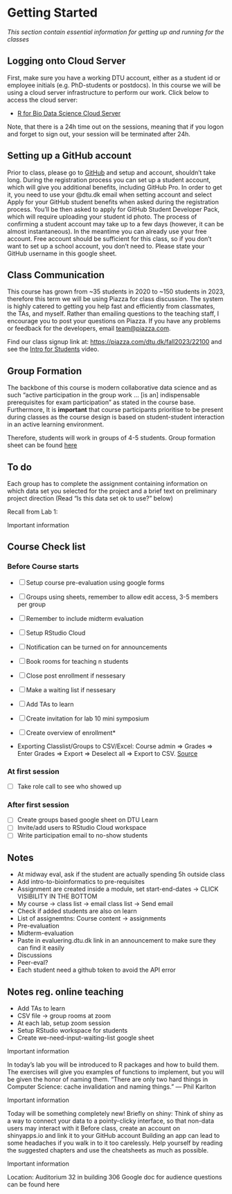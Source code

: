 # Getting Started {.unnumbered}

_This section contain essential information for getting up and running for the classes_

## Logging onto Cloud Server

First, make sure you have a working DTU account, either as a student id or employee initials (e.g. PhD-students or postdocs). In this course we will be using a cloud server infrastructure to perform our work. Click below to access the cloud server:

- [R for Bio Data Science Cloud Server](http://teaching.healthtech.dtu.dk/22100/rstudio.php)

Note, that there is a 24h time out on the sessions, meaning that if you logon and forget to sign out, your session will be terminated after 24h.

## Setting up a GitHub account

Prior to class, please go to [GitHub](https://github.com) and setup and account, shouldn't take long. During the registration process you can set up a student account, which will give you additional benefits, including GitHub Pro. In order to get it, you need to use your @dtu.dk email when setting account and select Apply for your GitHub student benefits when asked during the registration process. You'll be then asked to apply for GitHub Student Developer Pack, which will require uploading your student id photo. The process of confirming a student account may take up to a few days (however, it can be almost instantaneous). In the meantime you can already use your free account. Free account should be sufficient for this class, so if you don't want to set up a school account, you don't need to. Please state your GitHub username in this google sheet.

## Class Communication

This course has grown from ~35 students in 2020 to ~150 students in 2023, therefore this term we will be using Piazza for class discussion. The system is highly catered to getting you help fast and efficiently from classmates, the TAs, and myself. Rather than emailing questions to the teaching staff, I encourage you to post your questions on Piazza. If you have any problems or feedback for the developers, email [team@piazza.com](mailto:team@piazza.com).

Find our class signup link at: [https://piazza.com/dtu.dk/fall2023/22100](https://piazza.com/dtu.dk/fall2023/22100) and see the [Intro for Students](https://www.youtube.com/watch?v=tqGummy1Be4) video.

## Group Formation

The backbone of this course is modern collaborative data science and as such "active participation in the group work ... [is an] indispensable prerequisites for exam participation" as stated in the course base. Furthermore, It is **important** that course participants prioritise to be present during classes as the course design is based on student-student interaction in an active learning environment.

Therefore, students will work in groups of 4-5 students. Group formation sheet can be found [here](https://docs.google.com/spreadsheets/d/1MtXCz41uGSnBpJvTARd1TNyqCFYinQxJCEpOwzlBcPo/edit?usp=sharing)

## To do

Each group has to complete the assignment containing information on which data set you selected for the project and a brief text on preliminary project direction (Read “Is this data set ok to use?” below)

Recall from Lab 1:

Important information

## Course Check list

### Before Course starts

- [ ] Setup course pre-evaluation using google forms
- [ ] Groups using sheets, remember to allow edit access, 3-5 members per group
- [ ] Remember to include midterm evaluation
- [ ] Setup RStudio Cloud
- [ ] Notification can be turned on for announcements
- [ ] Book rooms for teaching n students
- [ ] Close post enrollment if nessesary
- [ ] Make a waiting list if nessesary
- [ ] Add TAs to learn
- [ ] Create invitation for lab 10 mini symposium
- [ ] Create overview of enrollment*

* Exporting Classlist/Groups to CSV/Excel: Course admin => Grades => Enter Grades => Export => Deselect all => Export to CSV. [Source](https://learnsupport.dtu.dk/teachers/Export_classlist_or_groups_to_excel_or_csv.php)

### At first session
- [ ] Take role call to see who showed up

### After first session
- [ ] Create groups based google sheet on DTU Learn
- [ ] Invite/add users to RStudio Cloud workspace
- [ ] Write participation email to no-show students

## Notes

- At midway eval, ask if the student are actually spending 5h outside class
- Add intro-to-bioinformatics to pre-requisites
- Assignment are created inside a module, set start-end-dates -> CLICK VISIBILITY IN THE BOTTOM
- My course -> class list -> email class list -> Send email
- Check if added students are also on learn
- List of assignemtns: Course content -> assignments
- Pre-evaluation
- Midterm-evaluation
- Paste in evaluering.dtu.dk link in an announcement to make sure they can find it easily
- Discussions
- Peer-eval?
- Each student need a github token to avoid the API error

## Notes reg. online teaching
- Add TAs to learn
- CSV file -> group rooms at zoom
- At each lab, setup zoom session
- Setup RStudio workspace for students
- Create we-need-input-waiting-list google sheet


Important information

In today's lab you will be introduced to R packages and how to build them. The exercises will give you examples of functions to implement, but you will be given the honor of naming them. "There are only two hard things in Computer Science: cache invalidation and naming things." --- Phil Karlton

Important information

Today will be something completely new! Briefly on shiny: Think of shiny as a way to connect your data to a pointy-clicky interface, so that non-data users may interact with it Before class, create an account on shinyapps.io and link it to your GitHub account Building an app can lead to some headaches if you walk in to it too carelessly. Help yourself by reading the suggested chapters and use the cheatsheets as much as possible.

Important information

Location: Auditorium 32 in building 306 Google doc for audience questions can be found here
